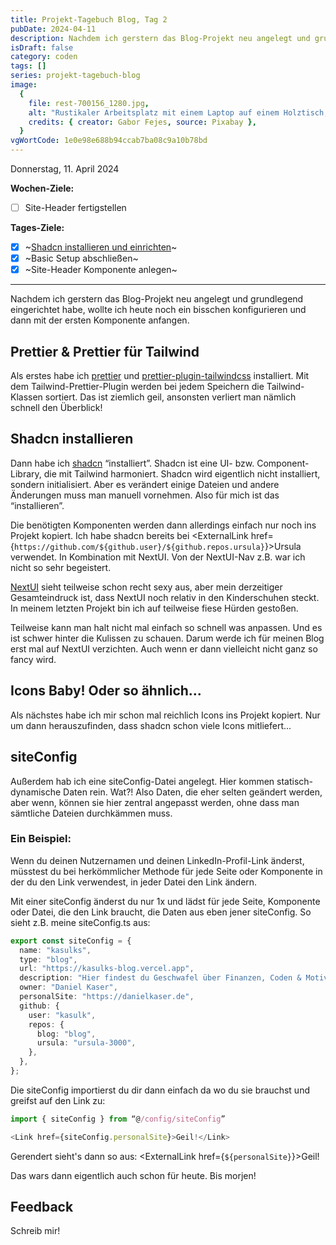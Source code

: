 ---
title: Projekt-Tagebuch Blog, Tag 2
pubDate: 2024-04-11
description: Nachdem ich gerstern das Blog-Projekt neu angelegt und grundlegend eingerichtet habe, wollte ich heute noch ein bisschen konfigurieren und dann mit der ersten Komponente anfangen.
isDraft: false
category: coden
tags: []
series: projekt-tagebuch-blog
image:
  {
    file: rest-700156_1280.jpg,
    alt: "Rustikaler Arbeitsplatz mit einem Laptop auf einem Holztisch, daneben eine Hängematte.",
    credits: { creator: Gabor Fejes, source: Pixabay },
  }
vgWortCode: 1e0e98e688b94ccab7ba08c9a10b78bd
---

Donnerstag, 11. April 2024

**Wochen-Ziele:**

- [ ] Site-Header fertigstellen

**Tages-Ziele:**

- [x] ~[Shadcn installieren und einrichten](#shadcn-installieren)~
- [x] ~Basic Setup abschließen~
- [x] ~Site-Header Komponente anlegen~

---

Nachdem ich gerstern das Blog-Projekt neu angelegt und grundlegend eingerichtet habe, wollte ich heute noch ein bisschen konfigurieren und dann mit der ersten Komponente anfangen.

## Prettier & Prettier für Tailwind

Als erstes habe ich [prettier](https://www.npmjs.com/package/prettier) und [prettier-plugin-tailwindcss](https://www.npmjs.com/package/prettier-plugin-tailwindcss) installiert. Mit dem Tailwind-Prettier-Plugin werden bei jedem Speichern die Tailwind-Klassen sortiert. Das ist ziemlich geil, ansonsten verliert man nämlich schnell den Überblick!

## Shadcn installieren

Dann habe ich [shadcn](https://ui.shadcn.com) “installiert”. Shadcn ist eine UI- bzw. Component-Library, die mit Tailwind harmoniert. Shadcn wird eigentlich nicht installiert, sondern initialisiert. Aber es verändert einige Dateien und andere Änderungen muss man manuell vornehmen. Also für mich ist das “installieren”.

Die benötigten Komponenten werden dann allerdings einfach nur noch ins Projekt kopiert. Ich habe shadcn bereits bei <ExternalLink href={`https://github.com/${github.user}/${github.repos.ursula}`}>Ursula</ExternalLink> verwendet. In Kombination mit NextUI. Von der NextUI-Nav z.B. war ich nicht so sehr begeistert.

[NextUI](https://nextui.org) sieht teilweise schon recht sexy aus, aber mein derzeitiger Gesamteindruck ist, dass NextUI noch relativ in den Kinderschuhen steckt. In meinem letzten Projekt bin ich auf teilweise fiese Hürden gestoßen.

Teilweise kann man halt nicht mal einfach so schnell was anpassen. Und es ist schwer hinter die Kulissen zu schauen. Darum werde ich für meinen Blog erst mal auf NextUI verzichten. Auch wenn er dann vielleicht nicht ganz so fancy wird.

## Icons Baby! Oder so ähnlich...

Als nächstes habe ich mir schon mal reichlich Icons ins Projekt kopiert. Nur um dann herauszufinden, dass shadcn schon viele Icons mitliefert...

## siteConfig

Außerdem hab ich eine siteConfig-Datei angelegt. Hier kommen statisch-dynamische Daten rein. Wat?! Also Daten, die eher selten geändert werden, aber wenn, können sie hier zentral angepasst werden, ohne dass man sämtliche Dateien durchkämmen muss.

### Ein Beispiel:

Wenn du deinen Nutzernamen und deinen LinkedIn-Profil-Link änderst, müsstest du bei herkömmlicher Methode für jede Seite oder Komponente in der du den Link verwendest, in jeder Datei den Link ändern.

Mit einer siteConfig änderst du nur 1x und lädst für jede Seite, Komponente oder Datei, die den Link braucht, die Daten aus eben jener siteConfig. So sieht z.B. meine siteConfig.ts aus:

```ts
export const siteConfig = {
  name: "kasulks",
  type: "blog",
  url: "https://kasulks-blog.vercel.app",
  description: "Hier findest du Geschwafel über Finanzen, Coden & Motivation",
  owner: "Daniel Kaser",
  personalSite: "https://danielkaser.de",
  github: {
    user: "kasulk",
    repos: {
      blog: "blog",
      ursula: "ursula-3000",
    },
  },
};
```

Die siteConfig importierst du dir dann einfach da wo du sie brauchst und greifst auf den Link zu:

```ts
import { siteConfig } from “@/config/siteConfig”

<Link href={siteConfig.personalSite}>Geil!</Link>
```

Gerendert sieht's dann so aus: <ExternalLink href={`${personalSite}`}>Geil!</ExternalLink>

Das wars dann eigentlich auch schon für heute. Bis morjen!

## Feedback

<Accordion>
Schreib mir!

<SocialLinks />

</Accordion>
